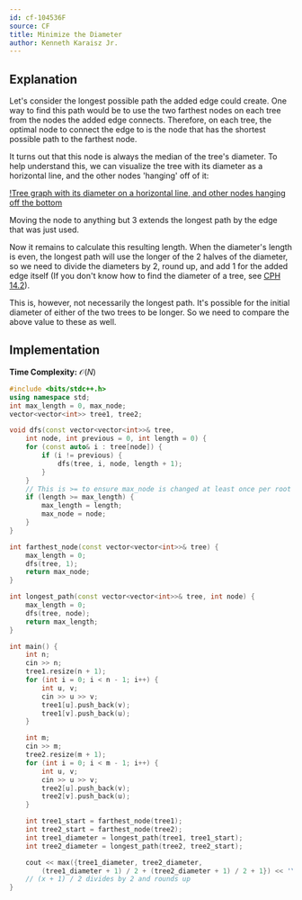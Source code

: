 ```yaml
---
id: cf-104536F
source: CF
title: Minimize the Diameter
author: Kenneth Karaisz Jr.
---
```


## Explanation

Let's consider the longest possible path the added edge could create. One way to find this path would be to use the two farthest nodes on each tree from the nodes the added edge connects. 
Therefore, on each tree, the optimal node to connect the edge to is the node that has the shortest possible path to the farthest node. 

It turns out that this node is always the median of the tree's diameter. To help understand this, we can visualize the tree with its diameter as a horizontal line, and the other nodes 
'hanging' off of it:

[!Tree graph with its diameter on a horizontal line, and other nodes hanging off the bottom](<cf-104536F/graph.png>)

Moving the node to anything but 3 extends the longest path by the edge that was just used.

Now it remains to calculate this resulting length. When the diameter's length is even, the longest path will use the longer of the 2 halves of the diameter, 
so we need to divide the diameters by 2, round up, and add 1 for the added edge itself (If you don't know how to find the diameter of a tree, see [CPH 14.2](/CPH.pdf#page=145)).

This is, however, not necessarily the longest path. It's possible for the initial diameter of either of the two trees to be longer. So we need to compare the above value to these as well.

## Implementation

**Time Complexity:** $\mathcal{O}(N)$

<LanguageSection>
<CPPSection>

```cpp
#include <bits/stdc++.h>
using namespace std;
int max_length = 0, max_node;
vector<vector<int>> tree1, tree2;

void dfs(const vector<vector<int>>& tree, 
	int node, int previous = 0, int length = 0) {
	for (const auto& i : tree[node]) { 
        if (i != previous) {
		    dfs(tree, i, node, length + 1);
        }
    }
    // This is >= to ensure max_node is changed at least once per root function call
	if (length >= max_length) { 
		max_length = length;
		max_node = node;
	}
}

int farthest_node(const vector<vector<int>>& tree) {
    max_length = 0;
    dfs(tree, 1);
    return max_node;
}

int longest_path(const vector<vector<int>>& tree, int node) {
    max_length = 0;
    dfs(tree, node);
    return max_length;
}

int main() {
	int n;
	cin >> n;
	tree1.resize(n + 1);
	for (int i = 0; i < n - 1; i++) {
		int u, v;
		cin >> u >> v;
		tree1[u].push_back(v);
		tree1[v].push_back(u);
	}

	int m;
	cin >> m;
	tree2.resize(m + 1);
	for (int i = 0; i < m - 1; i++) {
		int u, v;
		cin >> u >> v;
		tree2[u].push_back(v);
		tree2[v].push_back(u);
	}

	int tree1_start = farthest_node(tree1);
	int tree2_start = farthest_node(tree2);
	int tree1_diameter = longest_path(tree1, tree1_start);
    int tree2_diameter = longest_path(tree2, tree2_start);

	cout << max({tree1_diameter, tree2_diameter, 
		(tree1_diameter + 1) / 2 + (tree2_diameter + 1) / 2 + 1}) << '\n';
    // (x + 1) / 2 divides by 2 and rounds up
}
```

</CPPSection>
</LanguageSection>
